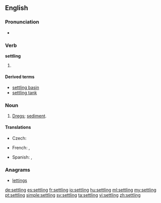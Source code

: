 ==English==

===Pronunciation===
* {{audio|en-us-settling.ogg|Audio (US)}}

===Verb===
{{wikipedia}}
'''settling'''

# {{present participle of|settle}}

====Derived terms====
* [[settling basin]]
* [[settling tank]]

===Noun===
{{en-noun}}

# {{context|usually plural|lang=en}} [[dregs|Dregs]]; [[sediment]].

====Translations====
{{trans-top|dregs}}
* Czech: {{t|cs|sedlina|f}}
{{trans-mid}}
* French: {{t+|fr|sédimentation|f}}, {{t+|fr|sédiments|m-p}}
{{trans-bottom}}
{{checktrans-top}}
* Spanish: {{t+|es|decantación|f}}, {{t+|es|concho|m}}
{{trans-bottom}}

===Anagrams===
* [[lettings#English|lettings]]

[[de:settling]]
[[es:settling]]
[[fr:settling]]
[[io:settling]]
[[hu:settling]]
[[ml:settling]]
[[my:settling]]
[[pt:settling]]
[[simple:settling]]
[[sv:settling]]
[[ta:settling]]
[[vi:settling]]
[[zh:settling]]